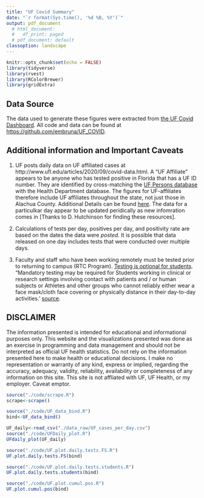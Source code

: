 ```yaml
---
title: "UF Covid Summary"
date: "`r format(Sys.time(), '%d %B, %Y')`"
output: pdf_document
  # html_document:
  #   df_print: paged
  # pdf_document: default
classoption: landscape
---
```



```r
knitr::opts_chunk$set(echo = FALSE)
library(tidyverse)
library(rvest)
library(RColorBrewer)
library(gridExtra)
```

## Data Source

The data used to generate these figures were extracted from [the UF Covid Dashboard](https://coronavirus.ufhealth.org/screen-test-protect-2/about-initiative/testing-dashboard/). All code and data can be found at [https://github.com/embruna/UF_COVID](https://github.com/embruna/UF_COVID).

## Additional information and Important Caveats

1. UF posts daily data on UF affiliated cases at http://www.ufl.edu/articles/2020/09/covid-data.html. A "UF Affiliate" appears to be anyone who has tested positive in Florida that has a UF ID number. They are identified by cross-matching the [UF Persons database](https://twitter.com/messages/19717244-39979971) with the Health Department database. The figures for UF-affiliates therefore include UF affiliates throughout the state, not just those in Alachua County. Additional Details can be found [here](https://coronavirus.ufl.edu/university-updates/august-18-covid-19-update-our-data-dashboard.html). The data for a particulkar day appear to be updated peridically as new infomration comes in [Thanks to D. Hutchinson for finding these resources].

2. Calculations of tests per day, positives per day, and positivity rate are based on the dates the data were *posted*. It is possible that data released on one day includes tests that were conducted over multiple days.

3. Faculty and staff who have been working remotely must be tested prior to returning to campus (RTC Program). [Testing is optional for students](https://coronavirus.ufhealth.org/screen-test-protect-2/frequently-asked-questions/#screeningreturn). "Mandatory testing may be required for Students working in clinical or research settings involving contact with patients and / or human subjects or Athletes and other groups who cannot reliably either wear a face mask/cloth face covering or physically distance in their day-to-day activities.' [source](https://coronavirus.ufhealth.org/screen-test-protect-2/students/).



## DISCLAIMER

The information presented is intended for educational and informational purposes only. This website and the visualizations presented was done as an exercise in programming and data management and should not be interpreted as official UF health statistics. Do not rely on the information presented here to make health or educational decisions. I make no representation or warranty of any kind, express or implied, regarding the accuracy, adequacy, validity, reliability, availability or completeness of any information on this site. This site is not affliated with UF, UF Health, or my employer. Caveat emptor.
\newpage
```r
source("./code/scrape.R")
scrape<-scrape()
```

```r
source("./code/UF_data_bind.R")
bind<-UF_data_bind()
```

\newpage
```r
UF_daily<-read_csv("./data_raw/UF_cases_per_day.csv")
source("./code/UFDaily_plot.R")
UFdaily_plot(UF_daily)
```

<!-- ```{r daily.pos.fig, message=FALSE, warning=FALSE, echo=FALSE,fig.height = 6.5,fig.width=10} -->
<!-- source("./code/UF.plot.daily.R") -->
<!-- UF.plot.daily(bind) -->
<!-- ``` -->

\newpage
```r
source("./code/UF.plot.daily.tests.FS.R")
UF.plot.daily.tests.FS(bind)
```
\newpage
```r
source("./code/UF.plot.daily.tests.students.R")
UF.plot.daily.tests.students(bind)
```
\newpage
```r
source("./code/UF.plot.cumul.pos.R")
UF.plot.cumul.pos(bind)
```
